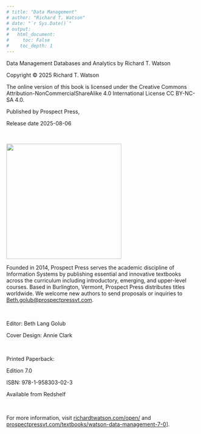 ```yaml
---
# title: "Data Management"
# author: "Richard T. Watson"
# date: "`r Sys.Date()`"
# output:
#   html_document:
#     toc: False
#    toc_depth: 1
---
```


Data Management Databases and Analytics by Richard T. Watson

Copyright © 2025 Richard T. Watson

The online version of this book is licensed under the Creative Commons Attribution-NonCommercialShareAlike 4.0 International License CC BY-NC-SA 4.0.

Published by Prospect Press,

Release date 2025-08-06

  

![](Figures/Front%20matter/ProspectPress.png){width="303"}

Founded in 2014, Prospect Press serves the academic discipline of Information Systems by publishing essential and innovative textbooks across the curriculum including introductory, emerging, and upper-level courses. Based in Burlington, Vermont, Prospect Press distributes titles worldwide. We welcome new authors to send proposals or inquiries to [Beth.golub\@prospectpressvt.com](mailto:Beth.golub@prospectpressvt.com){.email}.

  

Editor: Beth Lang Golub

Cover Design: Annie Clark

  

Printed Paperback:

Edition 7.0

ISBN: 978-1-958303-02-3

Available from Redshelf

  

For more information, visit [richardtwatson.com/open/](https:/www.richardtwatson.com/open/) and [prospectpressvt.com/textbooks/watson-data-management-7-0](https://www.prospectpressvt.com/textbooks/watson-data-management-7-0)].

\newpage
